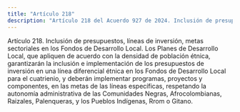 ```yaml
---
title: "Artículo 218"
description: "Artículo 218 del Acuerdo 927 de 2024. Inclusión de presupuestos, líneas de inversión, metas sectoriales en los Fondos de Desarrollo Local."
---
```


Artículo 218. Inclusión de presupuestos, líneas de inversión, metas sectoriales en los Fondos de Desarrollo Local. Los Planes de Desarrollo Local, que apliquen de acuerdo con la densidad de población étnica, garantizarán la inclusión e implementación de los presupuestos de inversión en una línea diferencial étnica en los Fondos de Desarrollo Local para el cuatrienio, y deberán implementar programas, proyectos y componentes, en las metas de las líneas específicas, respetando la autonomía administrativa de las Comunidades Negras, Afrocolombianas, Raizales, Palenqueras, y los Pueblos Indígenas, Rrom o Gitano.